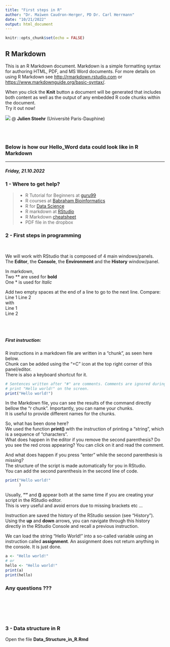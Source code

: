 ```yaml
---
title: "First steps in R"
author: "Dr. Maïwen Caudron-Herger, PD Dr. Carl Herrmann"
date: "10/21/2022"
output: html_document
---
```


```r
knitr::opts_chunk$set(echo = FALSE)
```

## R Markdown

This is an R Markdown document. Markdown is a simple formatting syntax for authoring HTML, PDF, and MS Word documents. For more details on using R Markdown see <http://rmarkdown.rstudio.com> or <https://www.markdownguide.org/basic-syntax/>.

When you click the **Knit** button a document will be generated that includes both content as well as the output of any embedded R code chunks within the document.\
Try it out now!

![](Chunk_Options.jpg) \@ **Julien Stoehr** (Université Paris-Dauphine)

<br/><br/>

### Below is how our **Hello_Word** data could look like in R Markdown

------------------------------------------------------------------------

##### Friday, 21.10.2022

### 1 - Where to get help?

> -   R Tutorial for Beginners at [guru99](https://www.guru99.com/r-tutorial.html)
> -   R courses at [Babraham Bioinformatics](https://www.bioinformatics.babraham.ac.uk/training.html#advancedrtidy)
> -   R for [Data Science](https://r4ds.had.co.nz)
> -   R markdown at [RStudio](https://rmarkdown.rstudio.com/lesson-1.html)
> -   R Markdown [cheatsheet](https://www.markdownguide.org/cheat-sheet/)
> -   PDF file in the dropbox

### 2 - First steps in programming

<br/>

We will work with RStudio that is composed of 4 main windows/panels.\
The **Editor**, the **Console**, the **Environment** and the **History** window/panel.

In markdown,\
Two \*\* are used for **bold**\
One \* is used for *Italic*

Add two empty spaces at the end of a line to go to the next line. Compare:\
Line 1 Line 2\
with\
Line 1\
Line 2

<br/> <br/>

##### First instruction:

R instructions in a markdown file are written in a "chunk", as seen here below.\
Chunk can be added using the "+C" icon at the top right corner of this panel/editor.\
There is also a keyboard shortcut for it.

```r
# Sentences written after "#" are comments. Comments are ignored during the execution of the code.
# print "Hello world!" on the screen.
print("Hello world!")
```

In the Markdown file, you can see the results of the command directly bellow the "r chunk". Importantly, you can name your chunks.\
It is useful to provide different names for the chunks.

So, what has been done here?\
We used the function **print()** with the instruction of printing a "string", which is a sequence of "characters".\
What does happen in the editor if you remove the second parenthesis? Do you see the red cross appearing? You can click on it and read the comment.

And what does happen if you press "enter" while the second parenthesis is missing?\
The structure of the script is made automatically for you in RStudio.\
You can add the second parenthesis in the second line of code.

```r
print("Hello world!"
      )
```

Usually, **""** and **()** appear both at the same time if you are creating your script in the RStudio editor.\
This is very useful and avoid errors due to missing brackets etc ...

Instruction are saved the history of the RStudio session (see "History").\
Using the **up** and **down** arrows, you can navigate through this history directly in the RStudio Console and recall a previous instruction.

We can load the string "Hello World!" into a so-called variable using an instruction called **assignment**. An assignment does not return anything in the console. It is just done.

```r
a <- "Hello world!"
# or
hello <- "Hello world!"
print(a)	             
print(hello)	         
```

### Any questions ???

<br/><br/><br/><br/>

### 3 - Data structure in R

Open the file **Data_Structure_in_R.Rmd**

<br/><br/><br/><br/>
